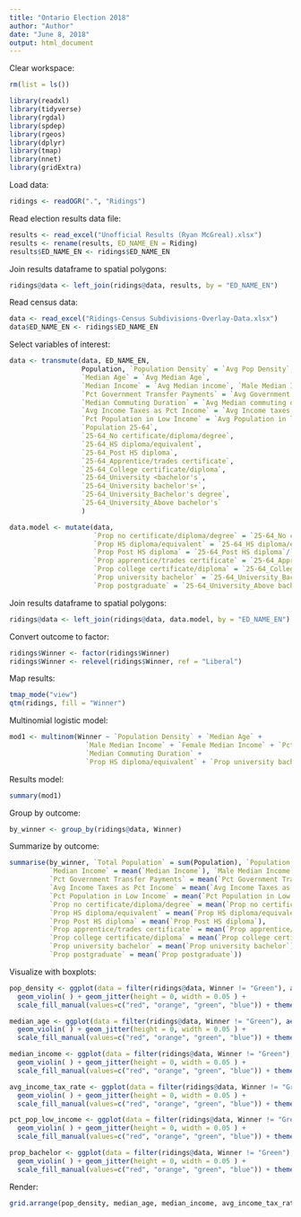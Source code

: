 ```yaml
---
title: "Ontario Election 2018"
author: "Author"
date: "June 8, 2018"
output: html_document
---
```


Clear workspace:
```r
rm(list = ls())
```


```r
library(readxl)
library(tidyverse)
library(rgdal)
library(spdep)
library(rgeos)
library(dplyr)
library(tmap)
library(nnet)
library(gridExtra)
```

Load data:
```r
ridings <- readOGR(".", "Ridings")
```

Read election results data file:
```r
results <- read_excel("Unofficial Results (Ryan McGreal).xlsx")
results <- rename(results, ED_NAME_EN = Riding)
results$ED_NAME_EN <- ridings$ED_NAME_EN
```

Join results dataframe to spatial polygons:
```r
ridings@data <- left_join(ridings@data, results, by = "ED_NAME_EN")
```

Read census data:
```r
data <- read_excel("Ridings-Census Subdivisions-Overlay-Data.xlsx")
data$ED_NAME_EN <- ridings$ED_NAME_EN
```

Select variables of interest:
```r
data <- transmute(data, ED_NAME_EN, 
                  Population, `Population Density` = `Avg Pop Density`,
                  `Median Age` = `Avg Median Age`,
                  `Median Income` = `Avg Median income`, `Male Median Income` = `Avg Male_Median income`, `Female Median Income` = `Avg Female_Median income`,
                  `Pct Government Transfer Payments` = `Avg Government transfer payments %`,
                  `Median Commuting Duration` = `Avg Median commuting duration`,
                  `Avg Income Taxes as Pct Income` = `Avg Income taxes as % of total income`,
                  `Pct Population in Low Income` = `Avg Population in low income %`,
                  `Population 25-64`,
                  `25-64_No certificate/diploma/degree`,
                  `25-64_HS diploma/equivalent`,
                  `25-64_Post HS diploma`,
                  `25-64_Apprentice/trades certificate`,
                  `25-64_College certificate/diploma`,
                  `25-64_University <bachelor's`,
                  `25-64_University bachelor's+`,
                  `25-64_University_Bachelor's degree`,
                  `25-64_University_Above bachelor's`
                  )
```

```r
data.model <- mutate(data,
                     `Prop no certificate/diploma/degree` = `25-64_No certificate/diploma/degree`/`Population 25-64`,
                     `Prop HS diploma/equivalent` = `25-64_HS diploma/equivalent`/`Population 25-64`,
                     `Prop Post HS diploma` = `25-64_Post HS diploma`/`Population 25-64`,
                     `Prop apprentice/trades certificate` = `25-64_Apprentice/trades certificate`/`Population 25-64`,
                     `Prop college certificate/diploma` = `25-64_College certificate/diploma`/`Population 25-64`,
                     `Prop university bachelor` = `25-64_University_Bachelor's degree`/`Population 25-64`,
                     `Prop postgraduate` = `25-64_University_Above bachelor's`/`Population 25-64`)
```

Join results dataframe to spatial polygons:
```r
ridings@data <- left_join(ridings@data, data.model, by = "ED_NAME_EN")
```

Convert outcome to factor:
```r
ridings$Winner <- factor(ridings$Winner)
ridings$Winner <- relevel(ridings$Winner, ref = "Liberal")
```

Map results:
```r
tmap_mode("view")
qtm(ridings, fill = "Winner")
```

Multinomial logistic model:
```r
mod1 <- multinom(Winner ~ `Population Density` + `Median Age` +
                   `Male Median Income` + `Female Median Income` + `Pct Government Transfer Payments` + `Avg Income Taxes as Pct Income` + `Pct Population in Low Income` +
                   `Median Commuting Duration` +
                   `Prop HS diploma/equivalent` + `Prop university bachelor` + `Prop postgraduate`, data = ridings@data, maxit = 1000)
```

Results model:
```r
summary(mod1)
```

Group by outcome:
```r
by_winner <- group_by(ridings@data, Winner)
```

Summarize by outcome:
```r
summarise(by_winner, `Total Population` = sum(Population), `Population Density` = mean(`Population Density`), 
          `Median Income` = mean(`Median Income`), `Male Median Income` = mean(`Male Median Income`), `Female Median Income` = mean(`Female Median Income`),
          `Pct Government Transfer Payments` = mean(`Pct Government Transfer Payments`), 
          `Avg Income Taxes as Pct Income` = mean(`Avg Income Taxes as Pct Income`), 
          `Pct Population in Low Income` = mean(`Pct Population in Low Income`), 
          `Prop no certificate/diploma/degree` = mean(`Prop no certificate/diploma/degree`),
          `Prop HS diploma/equivalent` = mean(`Prop HS diploma/equivalent`),
          `Prop Post HS diploma` = mean(`Prop Post HS diploma`),
          `Prop apprentice/trades certificate` = mean(`Prop apprentice/trades certificate`),
          `Prop college certificate/diploma` = mean(`Prop college certificate/diploma`),
          `Prop university bachelor` = mean(`Prop university bachelor`),
          `Prop postgraduate` = mean(`Prop postgraduate`))
```

Visualize with boxplots:
```r
pop_density <- ggplot(data = filter(ridings@data, Winner != "Green"), aes(x = Winner, y = `Population Density`, fill = Winner)) + 
  geom_violin( ) + geom_jitter(height = 0, width = 0.05 ) +
  scale_fill_manual(values=c("red", "orange", "green", "blue")) + theme_classic()

median_age <- ggplot(data = filter(ridings@data, Winner != "Green"), aes(x = Winner, y = `Median Age`, fill = Winner)) +
  geom_violin( ) + geom_jitter(height = 0, width = 0.05 ) +
  scale_fill_manual(values=c("red", "orange", "green", "blue")) + theme_classic()

median_income <- ggplot(data = filter(ridings@data, Winner != "Green"), aes(x = Winner, y = `Median Income`, fill = Winner)) +   
  geom_violin( ) + geom_jitter(height = 0, width = 0.05 ) +
  scale_fill_manual(values=c("red", "orange", "green", "blue")) + theme_classic()

avg_income_tax_rate <- ggplot(data = filter(ridings@data, Winner != "Green"), aes(x = Winner, y = `Avg Income Taxes as Pct Income`, fill = Winner)) +   
  geom_violin( ) + geom_jitter(height = 0, width = 0.05 ) +
  scale_fill_manual(values=c("red", "orange", "green", "blue")) + theme_classic()

pct_pop_low_income <- ggplot(data = filter(ridings@data, Winner != "Green"), aes(x = Winner, y = `Pct Population in Low Income`, fill = Winner)) +   
  geom_violin( ) + geom_jitter(height = 0, width = 0.05 ) +
  scale_fill_manual(values=c("red", "orange", "green", "blue")) + theme_classic()

prop_bachelor <- ggplot(data = filter(ridings@data, Winner != "Green"), aes(x = Winner, y = `Prop university bachelor`, fill = Winner)) +   
  geom_violin( ) + geom_jitter(height = 0, width = 0.05 ) +
  scale_fill_manual(values=c("red", "orange", "green", "blue")) + theme_classic()
```

Render:
```r
grid.arrange(pop_density, median_age, median_income, avg_income_tax_rate, pct_pop_low_income, prop_bachelor, ncol = 2)
```

